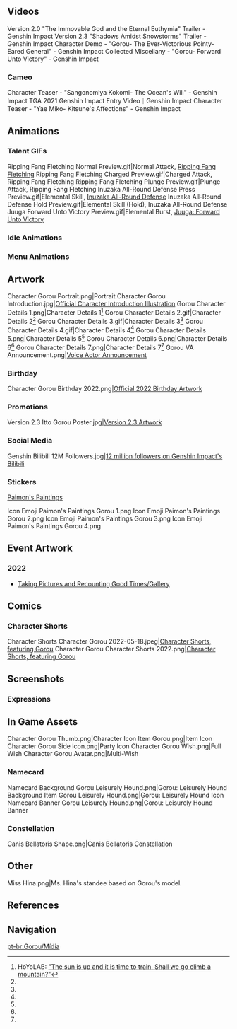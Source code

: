 {{CharacterTabs}}
<!-- Only media posted by HoYoverse. This includes artwork (made in-house or commissioned) and promotional videos. The exception is GIFs of the character using their talents. Make sure to cite the source.-->
==Videos==
<gallery hideaddbutton="true" captionalign="center">
Version 2.0 "The Immovable God and the Eternal Euthymia" Trailer - Genshin Impact
Version 2.3 "Shadows Amidst Snowstorms" Trailer - Genshin Impact
Character Demo - "Gorou- The Ever-Victorious Pointy-Eared General" - Genshin Impact
Collected Miscellany - "Gorou- Forward Unto Victory" - Genshin Impact
</gallery>
===Cameo===
<gallery hideaddbutton="true" captionalign="center">
Character Teaser - "Sangonomiya Kokomi- The Ocean's Will" - Genshin Impact
TGA 2021 Genshin Impact Entry Video｜Genshin Impact
Character Teaser - "Yae Miko- Kitsune's Affections" - Genshin Impact
</gallery>

==Animations==
===Talent GIFs===
<gallery hideaddbutton="true" captionalign="center">
Ripping Fang Fletching Normal Preview.gif|Normal Attack, [[Ripping Fang Fletching]]
Ripping Fang Fletching Charged Preview.gif|Charged Attack, Ripping Fang Fletching
Ripping Fang Fletching Plunge Preview.gif|Plunge Attack, Ripping Fang Fletching
Inuzaka All-Round Defense Press Preview.gif|Elemental Skill, [[Inuzaka All-Round Defense]]
Inuzaka All-Round Defense Hold Preview.gif|Elemental Skill (Hold), Inuzaka All-Round Defense
Juuga Forward Unto Victory Preview.gif|Elemental Burst, [[Juuga: Forward Unto Victory]]
</gallery>

===Idle Animations===
{{Preview
|size=180px
|file1=Idle Gorou 1
|file2=Idle Gorou 2
}}
===Menu Animations===
{{Preview
|size=180px
|file1=Talent Menu Gorou
|file2=Weapon Menu Gorou
}}

==Artwork==
<gallery hideaddbutton="true" captionalign="center">
Character Gorou Portrait.png|Portrait
Character Gorou Introduction.jpg|[https://twitter.com/GenshinImpact/status/1447757752932048904 Official Character Introduction Illustration]<!--2021-10-11-->
Gorou Character Details 1.png|Character Details 1<ref name="characterDetails"><!--2021-12-11-->HoYoLAB: [https://www.hoyolab.com/article/1608403 "The sun is up and it is time to train. Shall we go climb a mountain?"]</ref>
Gorou Character Details 2.gif|Character Details 2<ref name="characterDetails" />
Gorou Character Details 3.gif|Character Details 3<ref name="characterDetails" />
Gorou Character Details 4.gif|Character Details 4<ref name="characterDetails" />
Gorou Character Details 5.png|Character Details 5<ref name="characterDetails" />
Gorou Character Details 6.png|Character Details 6<ref name="characterDetails" />
Gorou Character Details 7.png|Character Details 7<ref name="characterDetails" />
Gorou VA Announcement.png|[https://twitter.com/GenshinImpact/status/1469547495936176131 Voice Actor Announcement]<!--2021-12-11-->
</gallery>

===Birthday===
<gallery hideaddbutton="true" captionalign="center">
Character Gorou Birthday 2022.png|[https://twitter.com/GenshinImpact/status/1526776629166411776 Official 2022 Birthday Artwork]
</gallery>

===Promotions===
<gallery hideaddbutton="true" captionalign="center">
Version 2.3 Itto Gorou Poster.jpg|[https://twitter.com/Genshin_7/status/1459138349386530825 Version 2.3 Artwork]
</gallery>

===Social Media===
<gallery hideaddbutton="true" captionalign="center">
Genshin Bilibili 12M Followers.jpg|[https://t.bilibili.com/678534524203696144 12 million followers on Genshin Impact's Bilibili] <!-- 2022-07-03-->
</gallery>

===Stickers===
;[https://twitter.com/genshinimpact/status/1473503562256859138 Paimon's Paintings]
<gallery hideaddbutton="true" captionalign="center">
Icon Emoji Paimon's Paintings Gorou 1.png
Icon Emoji Paimon's Paintings Gorou 2.png
Icon Emoji Paimon's Paintings Gorou 3.png
Icon Emoji Paimon's Paintings Gorou 4.png
</gallery>

==Event Artwork==
===2022===
*[[Taking Pictures and Recounting Good Times/Gallery]]

==Comics==
===Character Shorts===
<gallery hideaddbutton="true" captionalign="center">
Character Shorts Character Gorou 2022-05-18.jpeg|[https://twitter.com/Genshin_7/status/1526774579741372417 Character Shorts, featuring Gorou]<!--JP posted first before EN by minutes-->
Character Gorou Character Shorts 2022.png|[https://twitter.com/GenshinImpact/status/1526776227112964096 Character Shorts, featuring Gorou]<!--2022-05-18-->

</gallery>

==Screenshots==
===Expressions===
{{Character Expression
|character   = Gorou
|expression1 = Default
|expression2 = Serious
|expression3 = Pensive
}}

==In Game Assets==
<gallery hideaddbutton="true" captionalign="center">
Character Gorou Thumb.png|Character Icon
Item Gorou.png|Item Icon
Character Gorou Side Icon.png|Party Icon
Character Gorou Wish.png|Full Wish
Character Gorou Avatar.png|Multi-Wish
</gallery>

===Namecard===
<gallery hideaddbutton="true" captionalign="center">
Namecard Background Gorou Leisurely Hound.png|Gorou: Leisurely Hound Background
Item Gorou Leisurely Hound.png|Gorou: Leisurely Hound Icon
Namecard Banner Gorou Leisurely Hound.png|Gorou: Leisurely Hound Banner
</gallery>

===Constellation===
<gallery hideaddbutton="true" captionalign="center">
Canis Bellatoris Shape.png|Canis Bellatoris Constellation
</gallery>

==Other==
<gallery hideaddbutton="true" captionalign="center">
Miss Hina.png|Ms. Hina's standee based on Gorou's model.
</gallery>
==References==
{{Reflist}}

==Navigation==
{{Character Navbox|link type=media}}
[[pt-br:Gorou/Mídia]]